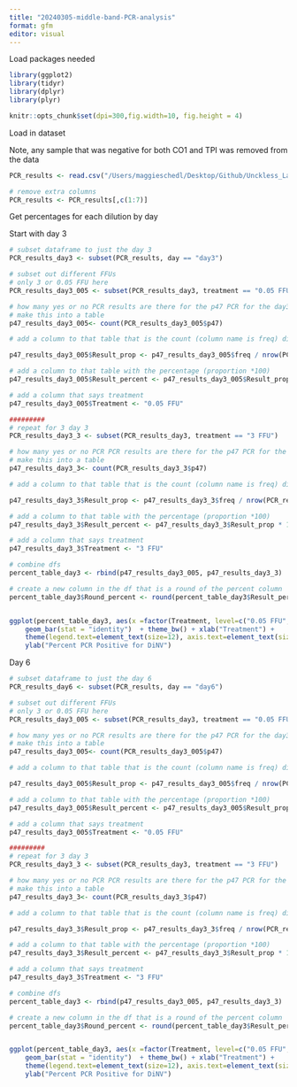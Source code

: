 ```yaml
---
title: "20240305-middle-band-PCR-analysis"
format: gfm
editor: visual
---
```


Load packages needed

```r
library(ggplot2)
library(tidyr)
library(dplyr)
library(plyr)
```

```r
knitr::opts_chunk$set(dpi=300,fig.width=10, fig.height = 4)
```


Load in dataset

Note, any sample that was negative for both CO1 and TPI was removed from the data

```r
PCR_results <- read.csv("/Users/maggieschedl/Desktop/Github/Unckless_Lab_Resources/PCR_analysis/20240305-middle-band-PCR/20240305-middle-band-PCR.csv")

# remove extra columns
PCR_results <- PCR_results[,c(1:7)]

```

Get percentages for each dilution by day

Start with day 3

```r
# subset dataframe to just the day 3
PCR_results_day3 <- subset(PCR_results, day == "day3")

# subset out different FFUs
# only 3 or 0.05 FFU here 
PCR_results_day3_005 <- subset(PCR_results_day3, treatment == "0.05 FFU")

# how many yes or no PCR results are there for the p47 PCR for the day3 flies  0.05 
# make this into a table 
p47_results_day3_005<- count(PCR_results_day3_005$p47)

# add a column to that table that is the count (column name is freq) divided by the number of rows to get a proportion

p47_results_day3_005$Result_prop <- p47_results_day3_005$freq / nrow(PCR_results_day3_005)

# add a column to that table with the percentage (proportion *100)
p47_results_day3_005$Result_percent <- p47_results_day3_005$Result_prop * 100

# add a column that says treatment
p47_results_day3_005$Treatment <- "0.05 FFU"

#########
# repeat for 3 day 3 
PCR_results_day3_3 <- subset(PCR_results_day3, treatment == "3 FFU")

# how many yes or no PCR PCR results are there for the p47 PCR for the day3 flies 3 
# make this into a table 
p47_results_day3_3<- count(PCR_results_day3_3$p47)

# add a column to that table that is the count (column name is freq) divided by the number of rows to get a proportion

p47_results_day3_3$Result_prop <- p47_results_day3_3$freq / nrow(PCR_results_day3_3)

# add a column to that table with the percentage (proportion *100)
p47_results_day3_3$Result_percent <- p47_results_day3_3$Result_prop * 100

# add a column that says treatment
p47_results_day3_3$Treatment <- "3 FFU"

# combine dfs
percent_table_day3 <- rbind(p47_results_day3_005, p47_results_day3_3)

# create a new column in the df that is a round of the percent column
percent_table_day3$Round_percent <- round(percent_table_day3$Result_percent)


ggplot(percent_table_day3, aes(x =factor(Treatment, level=c("0.05 FFU", "3 FFU")), y = Round_percent,fill =factor(x, level=c('no', 'yes')))) +
    geom_bar(stat = "identity")  + theme_bw() + xlab("Treatment") +
    theme(legend.text=element_text(size=12), axis.text=element_text(size=12)) +
    ylab("Percent PCR Positive for DiNV") 

```

Day 6

```r
# subset dataframe to just the day 6
PCR_results_day6 <- subset(PCR_results, day == "day6")

# subset out different FFUs
# only 3 or 0.05 FFU here 
PCR_results_day3_005 <- subset(PCR_results_day3, treatment == "0.05 FFU")

# how many yes or no PCR results are there for the p47 PCR for the day3 flies  0.05 
# make this into a table 
p47_results_day3_005<- count(PCR_results_day3_005$p47)

# add a column to that table that is the count (column name is freq) divided by the number of rows to get a proportion

p47_results_day3_005$Result_prop <- p47_results_day3_005$freq / nrow(PCR_results_day3_005)

# add a column to that table with the percentage (proportion *100)
p47_results_day3_005$Result_percent <- p47_results_day3_005$Result_prop * 100

# add a column that says treatment
p47_results_day3_005$Treatment <- "0.05 FFU"

#########
# repeat for 3 day 3 
PCR_results_day3_3 <- subset(PCR_results_day3, treatment == "3 FFU")

# how many yes or no PCR PCR results are there for the p47 PCR for the day3 flies 3 
# make this into a table 
p47_results_day3_3<- count(PCR_results_day3_3$p47)

# add a column to that table that is the count (column name is freq) divided by the number of rows to get a proportion

p47_results_day3_3$Result_prop <- p47_results_day3_3$freq / nrow(PCR_results_day3_3)

# add a column to that table with the percentage (proportion *100)
p47_results_day3_3$Result_percent <- p47_results_day3_3$Result_prop * 100

# add a column that says treatment
p47_results_day3_3$Treatment <- "3 FFU"

# combine dfs
percent_table_day3 <- rbind(p47_results_day3_005, p47_results_day3_3)

# create a new column in the df that is a round of the percent column
percent_table_day3$Round_percent <- round(percent_table_day3$Result_percent)


ggplot(percent_table_day3, aes(x =factor(Treatment, level=c("0.05 FFU", "3 FFU")), y = Round_percent,fill =factor(x, level=c('no', 'yes')))) +
    geom_bar(stat = "identity")  + theme_bw() + xlab("Treatment") +
    theme(legend.text=element_text(size=12), axis.text=element_text(size=12)) +
    ylab("Percent PCR Positive for DiNV") 

```
